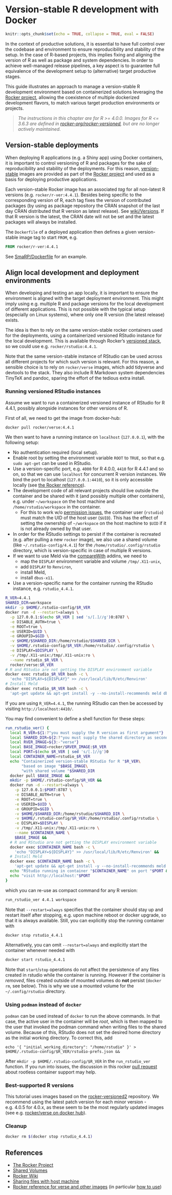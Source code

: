 # Version-stable R development with Docker


```r
knitr::opts_chunk$set(echo = TRUE, collapse = TRUE, eval = FALSE)
```

In the context of productive solutions, it is essential to have full control
over the codebase and environment to ensure reproducibility and stability of
the setup. In the case of R-based projects, this implies fixing and aligning the
version of R as well as package and system dependencies. In order to achieve
well-managed release pipelines, a key aspect is to guarantee full equivalence of
the development setup to (alternative) target productive stages.

This guide illustrates an approach to manage a version-stable R development
environment based on containerized solutions leveraging the
[Rocker project](https://www.rocker-project.org/), allowing the coexistence
of multiple dockerized development flavors, to match various target production
environments or projects.

> _The instructions in this chapter are for R >= 4.0.0.
Images for R <= 3.6.3 are defined in 
[rocker-org/rocker-versioned](https://github.com/rocker-org/rocker-versioned),
but are no longer actively maintained._


## Version-stable deployments

When deploying R applications (e.g. a Shiny app) using Docker containers, it is
important to control versioning of R and packages for the sake of reproducibility
and stability of the deployments. For this reason,
[version-stable](https://github.com/rocker-org/rocker-versioned2) images are
provided as part of the [Rocker project](https://www.rocker-project.org/) and
used as a basis for deploying productive applications.

Each version-stable Rocker image has an associated _tag_ for all non-latest R
versions (e.g. `rocker/r-ver:4.4.1`). Besides being specific to the
corresponding version of R, each tag fixes the version of contributed packages
(by using as package repository the CRAN snapshot of the last day CRAN
distributed that R version as latest release). See
[wiki/Versions](https://github.com/rocker-org/rocker-versioned2/wiki/Versions).
If that R version is the latest, the CRAN date will not be set and the latest packages will always be installed.


The `Dockerfile` of a deployed application then defines a given version-stable
image tag to start `FROM`, e.g.
```dockerfile
FROM rocker/r-ver:4.4.1
```
See
[SmaRP/Dockerfile](https://github.com/miraisolutions/SmaRP/blob/feature/upgrade-latest-r/Dockerfile)
for an example.
<!-- NOTE: Not yet merged into master, to be replaced with https://github.com/miraisolutions/SmaRP/blob/master/Dockerfile -->


## Align local development and deployment environments

When developing and testing an app locally, it is important to ensure the
environment is aligned with the target deployment environment. This might imply
using e.g. multiple R and package versions for the local development of
different applications. This is not possible with the typical setup (especially on
Linux systems), where only one R version (the latest release) exists.

The idea is then to rely on the same version-stable rocker containers used for
the deployments, using a containerized versioned RStudio instance for the local
development. This is available through Rocker's [versioned
stack](https://www.rocker-project.org/images/#the-versioned-stack), so we could
use e.g. `rocker/rstudio:4.4.1`.

Note that the same version-stable instance of RStudio can be used across all
different projects for which such version is relevant. For this reason, a
sensible choice is to rely on `rocker/verse` images, which add tidyverse and
devtools to the stack. They also include R Markdown system
dependencies TinyTeX and pandoc, sparing the effort of the tedious extra
install.


### Running versioned RStudio instances

Assume we want to run a containerized versioned instance of RStudio for R 4.4.1,
possibly alongside instances for other versions of R.

First of all, we need to get the image from docker-hub:
```bash
docker pull rocker/verse:4.4.1
```

We then want to have a running instance on `localhost` (`127.0.0.1`), with the
following setup:

- No authentication required (local setup).
- Enable root by setting the environment variable `ROOT` to `TRUE`, so that e.g.
`sudo apt-get` can be used in RStudio.
- Use a version-specific port, e.g. `4000` for R 4.0.0, `4410` for R 4.4.1 and
so on, so that we can use `localhost` for concurrent R version instances. 
We bind the port to localhost (`127.0.0.1:4410`), so it is only accessible locally 
(see [the Rocker reference](https://rocker-project.org/images/versioned/rstudio.html#disable_auth)).
- The development code of all relevant projects should live outside the
container and be shared with it (and possibly multiple other containers), e.g. under
`~/workspace` on the host machine and `/home/rstudio/workspace` in
the container.
    - For this to work w/o [permission
    issues](https://rocker-project.org/images/versioned/rstudio.html#userid-and-groupid),
    the container user (`rstudio`) must match the UID of the host user (`$UID`). 
    This has the effect of setting the ownership of `~/workspace` on the host machine to `$UID` if it is not already owned by that user.
- In order for the RStudio settings to persist if the container is recreated
(e.g. after pulling a new `rocker` image), we also use a shared volume (like
`~/.rstudio-config/4.4.1`) for the `/home/rstudio/.config/rstudio` directory, which is
version-specific in case of multiple R versions.
- If we want to use Meld via the [compareWith](https://github.com/miraisolutions/compareWith/) addins, we need to
    - map the `DISPLAY` environment variable and volume `/tmp/.X11-unix`,
    - add `DISPLAY` to `Renviron`,
    - install Meld,
    - install `dbus-x11`.
- Use a version-specific name for the container running the RStudio instance,
e.g. `rstudio_4.4.1`.


```bash
R_VER=4.4.1
SHARED_DIR=workspace
mkdir -p $HOME/.rstudio-config/$R_VER
docker run -d --restart=always \
  -p 127.0.0.1:$(echo $R_VER | sed 's/[.]//g')0:8787 \
  -e DISABLE_AUTH=true \
  -e ROOT=true \
  -e USERID=$UID \
  -e GROUPID=$GID \
  -v $HOME/$SHARED_DIR:/home/rstudio/$SHARED_DIR \
  -v $HOME/.rstudio-config/$R_VER:/home/rstudio/.config/rstudio \
  -e DISPLAY=$DISPLAY \
  -v /tmp/.X11-unix:/tmp/.X11-unix:ro \
  --name rstudio_$R_VER \
  rocker/verse:$R_VER
# R and RStudio are not getting the DISPLAY environment variable
docker exec rstudio_$R_VER bash -c \
  'echo "DISPLAY=${DISPLAY}" >> /usr/local/lib/R/etc/Renviron'
# Install Meld
docker exec rstudio_$R_VER bash -c \
  'apt-get update && apt-get install -y --no-install-recommends meld dbus-x11'
```
If you are using `R_VER=4.4.1`, the running RStudio can then be accessed by visiting `http://localhost:4410/`.

You may find convenient to define a shell function for these steps:

```bash
run_rstudio_ver() {
  local R_VER=${1:?"you must supply the R version as first argument"}
  local SHARED_DIR=${2:?"you must supply the shared directory as second argument"}
  local RVER_IMAGE=${3:-"verse"}
  local BASE_IMAGE=rocker/$RVER_IMAGE:$R_VER
  local PORT=$(echo $R_VER | sed 's/[.]//g')0
  local CONTAINER_NAME=rstudio_$R_VER
  echo "Containerized version-stable RStudio for R "$R_VER\
       "based on image "$BASE_IMAGE\
       "with shared volume "$SHARED_DIR
  docker pull $BASE_IMAGE &&
  mkdir -p $HOME/.rstudio-config/$R_VER &&
  docker run -d --restart=always \
    -p 127.0.0.1:$PORT:8787 \
    -e DISABLE_AUTH=true \
    -e ROOT=true \
    -e USERID=$UID \
    -e GROUPID=$GID \
    -v $HOME/$SHARED_DIR:/home/rstudio/$SHARED_DIR \
    -v $HOME/.rstudio-config/$R_VER:/home/rstudio/.config/rstudio \
    -e DISPLAY=$DISPLAY \
    -v /tmp/.X11-unix:/tmp/.X11-unix:ro \
    --name $CONTAINER_NAME \
    $BASE_IMAGE &&
  # R and RStudio are not getting the DISPLAY environment variable
  docker exec $CONTAINER_NAME bash -c \
    'echo "DISPLAY=${DISPLAY}" >> /usr/local/lib/R/etc/Renviron' &&
  # Install Meld
  docker exec $CONTAINER_NAME bash -c \
    'apt-get update && apt-get install -y --no-install-recommends meld dbus-x11' &&
  echo "RStudio running in container "$CONTAINER_NAME" on port "$PORT &&
  echo "visit http://localhost:"$PORT
}
```

which you can re-use as compact command for any R version:
```bash
run_rstudio_ver 4.4.1 workspace
```

Note that `--restart=always` specifies that the container should stay up and restart
itself after stopping, e.g. upon machine reboot or docker upgrade, so that it is
always available. Still, you can explicitly stop the running container with
```bash
docker stop rstudio_4.4.1
```
Alternatively, you can omit `--restart=always` and explicitly start the
container whenever needed with
```bash
docker start rstudio_4.4.1
```

Note that `start`/`stop` operations do not affect the persistence of any files
created in rstudio while the container is running.
However if the container is _removed_, files created outside of mounted volumes 
do **not** persist (`docker rm`, see below).
This is why we use a mounted volume for the `~/.config/rstudio` directory.

### Using `podman` instead of `docker`

`podman` can be used instead of `docker` to run the above commands. In that case, the active user in the container will be _root_, 
which is then mapped to the user that invoked the podman command when writing files to the shared volume.
Because of this, RStudio does not set the desired home directory as the initial working directory. To correct this, add
```
echo '{ "initial_working_directory": "/home/rstudio" }' > $HOME/.rstudio-config/$R_VER/rstudio-prefs.json &&
```
After `mkdir -p $HOME/.rstudio-config/$R_VER` in the `run_rstudio_ver` function.
If you run into issues, the discussion in this rocker [pull request](https://github.com/rocker-org/rocker-versioned2/pull/636)
about rootless container support may help.

### Best-supported R versions
This tutorial uses images based on the [rocker-versioned2](https://github.com/rocker-org/rocker-versioned2) repository.
We recommend using the latest patch version for each minor version - e.g. 4.0.5 for 4.0.x,
as these seem to be the most regularly updated images
(see e.g. [rocker/verse on docker hub](https://hub.docker.com/r/rocker/verse/tags?page=&page_size=&ordering=&name=4.0.)).


### Cleanup

```bash
docker rm $(docker stop rstudio_4.4.1)
```


## References

- [The Rocker Project](https://www.rocker-project.org/)
- [Shared Volumes](https://www.rocker-project.org/use/shared_volumes/)
- [Rocker Wiki](https://github.com/rocker-org/rocker/wiki)
- [Sharing files with host machine](https://github.com/rocker-org/rocker/wiki/Sharing-files-with-host-machine)
- [Rocker reference for verse and other images](https://rocker-project.org/images/versioned/rstudio.html) (in particular [how to use](https://rocker-project.org/images/versioned/rstudio.html#how-to-use))